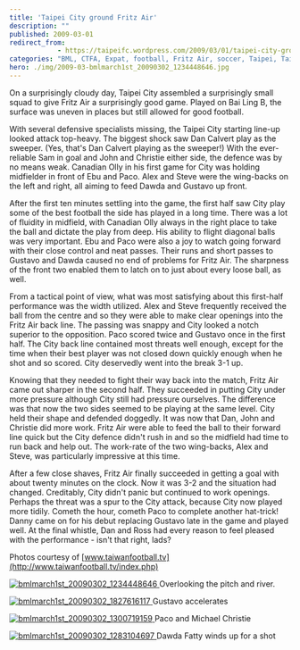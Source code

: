 ```yaml
---
title: 'Taipei City ground Fritz Air'
description: ""
published: 2009-03-01
redirect_from: 
            - https://taipeifc.wordpress.com/2009/03/01/taipei-city-ground-fritz-air/
categories: "BML, CTFA, Expat, football, Fritz Air, soccer, Taipei, Taipei City FC, Taiwan, vs. Fritz Air"
hero: ./img/2009-03-bmlmarch1st_20090302_1234448646.jpg
---
```

On a surprisingly cloudy day, Taipei City assembled a surprisingly small squad to give Fritz Air a surprisingly good game. Played on Bai Ling B, the surface was uneven in places but still allowed for good football.

With several defensive specialists missing, the Taipei City starting line-up looked attack top-heavy. The biggest shock saw Dan Calvert play as the sweeper. (Yes, that's Dan Calvert playing as the sweeper!) With the ever-reliable Sam in goal and John and Christie either side, the defence was by no means weak. Canadian Olly in his first game for City was holding midfielder in front of Ebu and Paco. Alex and Steve were the wing-backs on the left and right, all aiming to feed Dawda and Gustavo up front.

After the first ten minutes settling into the game, the first half saw City play some of the best football the side has played in a long time. There was a lot of fluidity in midfield, with Canadian Olly always in the right place to take the ball and dictate the play from deep. His ability to flight diagonal balls was very important. Ebu and Paco were also a joy to watch going forward with their close control and neat passes. Their runs and short passes to Gustavo and Dawda caused no end of problems for Fritz Air. The sharpness of the front two enabled them to latch on to just about every loose ball, as well.

From a tactical point of view, what was most satisfying about this first-half performance was the width utilized. Alex and Steve frequently received the ball from the centre and so they were able to make clear openings into the Fritz Air back line. The passing was snappy and City looked a notch superior to the opposition. Paco scored twice and Gustavo once in the first half. The City back line contained most threats well enough, except for the time when their best player was not closed down quickly enough when he shot and so scored. City deservedly went into the break 3-1 up.

Knowing that they needed to fight their way back into the match, Fritz Air came out sharper in the second half. They succeeded in putting City under more pressure although City still had pressure ourselves. The difference was that now the two sides seemed to be playing at the same level. City held their shape and defended doggedly. It was now that Dan, John and Christie did more work. Fritz Air were able to feed the ball to their forward line quick but the City defence didn't rush in and so the midfield had time to run back and help out. The work-rate of the two wing-backs, Alex and Steve, was particularly impressive at this time.

After a few close shaves, Fritz Air finally succeeded in getting a goal with about twenty minutes on the clock. Now it was 3-2 and the situation had changed. Creditably, City didn't panic but continued to work openings. Perhaps the threat was a spur to the City attack, because City now played more tidily. Cometh the hour, cometh Paco to complete another hat-trick! Danny came on for his debut replacing Gustavo late in the game and played well. At the final whistle, Dan and Ross had every reason to feel pleased with the performance - isn't that right, lads?

Photos courtesy of [www.taiwanfootball.tv](http://www.taiwanfootball.tv/index.php)

[![](http://taipeifc.files.wordpress.com/2009/03/bmlmarch1st_20090302_1234448646.jpg "bmlmarch1st_20090302_1234448646")](./img/2009-03-bmlmarch1st_20090302_1234448646.jpg)[ ](http://taipeifc.com/wp-content/uploads/2009/03/bmlmarch1st_20090302_1234448646.jpg)Overlooking the pitch and river.

[![](http://taipeifc.files.wordpress.com/2009/03/bmlmarch1st_20090302_1827616117.jpg "bmlmarch1st_20090302_1827616117")](./img/2009-03-bmlmarch1st_20090302_1827616117.jpg)[ ](http://taipeifc.com/wp-content/uploads/2009/03/bmlmarch1st_20090302_1827616117.jpg)Gustavo accelerates

[![](http://taipeifc.files.wordpress.com/2009/03/bmlmarch1st_20090302_1300719159.jpg "bmlmarch1st_20090302_1300719159")](./img/2009-03-bmlmarch1st_20090302_1300719159.jpg)[ ](http://taipeifc.com/wp-content/uploads/2009/03/bmlmarch1st_20090302_1300719159.jpg)Paco and Michael Christie

[![](http://taipeifc.files.wordpress.com/2009/03/bmlmarch1st_20090302_1283104697.jpg "bmlmarch1st_20090302_1283104697")](./img/2009-03-bmlmarch1st_20090302_1283104697.jpg)[ ](http://taipeifc.com/wp-content/uploads/2009/03/bmlmarch1st_20090302_1283104697.jpg)Dawda Fatty winds up for a shot
